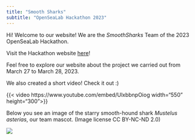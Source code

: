 ---
title: "Smooth Sharks"
subtitle: "OpenSeaLab Hackathon 2023"
---

:::{.column-page-inset}

Hi! Welcome to our website! We are the *SmoothSharks* Team of the 2023 OpenSeaLab Hackathon.

Visit the Hackathon website [here](https://eventornado.com/event/emodnet-opensealab-hackathon#home)!

Feel free to explore our website about the project we carried out from March 27 to March 28, 2023.

We also created a short video! Check it out :) 

:::

:::{.column-body}

{{< video https://www.youtube.com/embed/UlxbbnpOiog width="550" height="300">}}

:::


:::{.column-page-inset}

Below you see an image of the starry smooth-hound shark *Mustelus asterias*, our team mascot. 
(Image license CC BY-NC-ND 2.0)

:::

:::{.column-body}
![](images/Mustelusasterias.png)
:::

<!-- image: images/Mustelusasterias.png -->
<!-- about:  -->
<!--   template: solana -->
<!--   image-shape: rounded -->
<!--   image-width: 17em -->